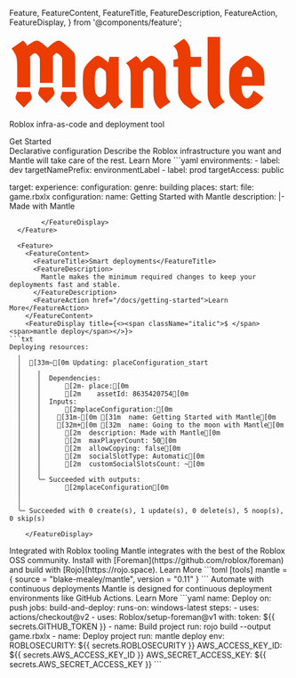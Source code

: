   Feature,
  FeatureContent,
  FeatureTitle,
  FeatureDescription,
  FeatureAction,
  FeatureDisplay,
} from '@components/feature';

<heading className="w-full p-10 flex flex-col gap-2 items-center justify-center">
  <svg width="464" height="138" viewBox="0 0 464 138" fill="none" xmlns="http://www.w3.org/2000/svg">
    <path d="M196.844 39.87V109.57C197.524 113.537 200.187 117.05 204.834 120.11L189.534 133.2C188.06 132.18 186.247 130.367 184.094 127.76C181.94 125.153 180.127 122.49 178.654 119.77C169.247 128.95 162.674 133.54 158.934 133.54C156.214 133.54 151.794 130.537 145.674 124.53C139.667 118.523 135.927 113.65 134.454 109.91C132.98 106.17 132.244 98.1233 132.244 85.77C132.244 73.3033 132.98 65.2 134.454 61.46C135.927 57.72 139.667 52.8467 145.674 46.84C151.794 40.8333 156.214 37.83 158.934 37.83C162.9 37.83 169.304 41.91 178.144 50.07L180.184 39.87H196.844ZM173.214 65.88C172.42 64.4067 170.777 62.9333 168.284 61.46C165.904 59.8733 164.09 59.08 162.844 59.08C161.597 59.08 160.237 59.8167 158.764 61.29C157.404 62.7633 156.497 64.1233 156.044 65.37C154.57 67.41 153.834 74.21 153.834 85.77C153.834 97.2167 154.57 103.96 156.044 106C156.497 107.133 157.404 108.493 158.764 110.08C160.237 111.553 161.597 112.29 162.844 112.29C164.09 112.29 165.904 111.553 168.284 110.08C170.777 108.493 172.364 107.077 173.044 105.83C173.837 104.583 174.29 97.9533 174.404 85.94C174.404 73.9267 174.007 67.24 173.214 65.88Z" fill="#EB3C01"/>
    <path d="M240.819 131.5H218.379V72.85C218.379 67.07 217.699 62.5933 216.339 59.42C214.979 56.2467 212.826 53.47 209.879 51.09L228.579 38C232.773 41.4 235.889 45.31 237.929 49.73C246.316 41.7967 252.209 37.83 255.609 37.83C259.123 37.83 264.336 41.0033 271.249 47.35C278.276 53.5833 281.789 59.76 281.789 65.88V98.69C281.789 104.47 282.469 108.947 283.829 112.12C285.189 115.293 287.343 118.07 290.289 120.45L271.589 133.54C263.429 127.08 259.349 117.9 259.349 106V68.26C259.349 66.3333 258.329 64.35 256.289 62.31C254.249 60.1567 252.323 59.08 250.509 59.08C248.809 59.08 245.579 61.46 240.819 66.22V131.5Z" fill="#EB3C01"/>
    <path d="M326.317 57.72V95.29C326.317 100.617 328.131 105.49 331.757 109.91C335.384 114.33 340.371 117.843 346.717 120.45L328.017 133.54C321.217 130.367 315.494 126.003 310.847 120.45C306.201 114.783 303.877 108.833 303.877 102.6V57.72H295.377V44.97L303.877 42.93C303.651 37.3767 302.971 33.0133 301.837 29.84C300.704 26.5533 298.551 23.38 295.377 20.32L314.077 7.23001C322.237 13.69 326.317 22.87 326.317 34.77V39.87H345.357V57.72H326.317Z" fill="#EB3C01"/>
    <path d="M356.883 4H379.323V98.69C379.323 104.47 380.003 108.947 381.363 112.12C382.723 115.293 384.876 118.07 387.823 120.45L369.123 133.54C360.963 127.08 356.883 117.9 356.883 106V4Z" fill="#EB3C01"/>
    <path d="M459.125 85.43V91.55H417.985C417.985 98.35 418.835 103.733 420.535 107.7C421.101 109.06 422.121 110.477 423.595 111.95C425.068 113.31 426.598 113.99 428.185 113.99C429.771 113.99 431.755 112.63 434.135 109.91C436.515 107.19 438.385 103.903 439.745 100.05L457.255 112.46C454.195 118.127 449.491 123.057 443.145 127.25C436.911 131.443 431.868 133.54 428.015 133.54C424.161 133.54 418.551 130.537 411.185 124.53C403.931 118.523 399.511 113.877 397.925 110.59C396.338 107.19 395.545 98.9167 395.545 85.77C395.545 72.51 396.338 64.2367 397.925 60.95C399.511 57.55 403.931 52.8467 411.185 46.84C418.551 40.8333 423.935 37.83 427.335 37.83C430.735 37.83 436.061 40.8333 443.315 46.84C450.681 52.8467 455.158 57.55 456.745 60.95C458.331 64.2367 459.125 72.3967 459.125 85.43ZM435.495 64.18C434.701 62.5933 433.398 61.0633 431.585 59.59C429.885 58.1167 428.241 57.38 426.655 57.38C425.181 57.38 423.481 58.91 421.555 61.97C419.628 64.9167 418.438 69.3933 417.985 75.4H437.365C437.025 69.3933 436.401 65.6533 435.495 64.18Z" fill="#EB3C01"/>
    <path d="M55 86.46V44.97C55 43.0433 54.6033 41.4566 53.81 40.21C53.13 38.85 51.94 37.32 50.24 35.62C48.54 33.92 47.18 33.07 46.16 33.07C43.8933 33.07 40.89 35.3366 37.15 39.87C37.49 42.7033 37.66 45.7066 37.66 48.88V94.46H14.2V58.74C14.2 49.1066 13.52 42.3633 12.16 38.51C10.9133 34.6566 8.19333 30.0666 4 24.74L24.4 10.46C28.0267 13.0666 30.6333 16.1833 32.22 19.81C40.38 13.5766 46.16 10.46 49.56 10.46C52.96 10.46 59.3633 14.8233 68.77 23.55C78.1767 14.8233 84.8067 10.46 88.66 10.46C91.4933 10.46 96.31 13.4633 103.11 19.47C110.023 25.3633 114.33 29.5566 116.03 32.05C117.73 34.43 118.58 37.6033 118.58 41.57V94.46H95.12V44.97C95.12 42.8166 94.7233 41.1733 93.93 40.04C93.1367 38.7933 91.7767 37.32 89.85 35.62C88.0367 33.92 86.3933 33.07 84.92 33.07C83.56 33.07 81.35 34.94 78.29 38.68C78.4033 39.2466 78.46 40.21 78.46 41.57V86.46H55Z" fill="#EB3C01"/>
    <path d="M14.2 102.46H37.66L40.138 109.894C41.0744 112.703 40.3823 115.8 38.3388 117.944L26.6538 130.201C26.2598 130.614 25.6002 130.614 25.2062 130.201L13.5212 117.944C11.4777 115.8 10.7856 112.703 11.7221 109.894L14.2 102.46Z" fill="#EB3C01"/>
    <path d="M55 94.46H78.46L80.9379 101.894C81.8744 104.703 81.1822 107.8 79.1388 109.944L67.4538 122.201C67.0597 122.614 66.4002 122.614 66.0062 122.201L54.3212 109.944C52.2777 107.8 51.5855 104.703 52.522 101.894L55 94.46Z" fill="#EB3C01"/>
    <path d="M95.12 102.46H118.58L121.058 109.894C121.994 112.703 121.302 115.8 119.259 117.944L107.574 130.201C107.18 130.614 106.52 130.614 106.126 130.201L94.4412 117.944C92.3977 115.8 91.7056 112.703 92.6421 109.894L95.12 102.46Z" fill="#EB3C01"/>
  </svg>
  <p className="text-2xl font-medium">Roblox infra-as-code and deployment tool</p>
  <FeatureAction href="/docs/getting-started">Get Started</FeatureAction>
</heading>

<div className="max-w-[90rem] mx-auto pl-[max(env(safe-area-inset-left),1.5rem)] pr-[max(env(safe-area-inset-right),1.5rem)]">
  <Feature reverse>
    <FeatureContent>
      <FeatureTitle>Declarative configuration</FeatureTitle>
      <FeatureDescription>
        Describe the Roblox infrastructure you want and Mantle will take care of
        the rest.
      </FeatureDescription>
      <FeatureAction href="/docs/configuration">Learn More</FeatureAction>
    </FeatureContent>
    <FeatureDisplay title="mantle.yml">
```yaml
environments:
  - label: dev
    targetNamePrefix: environmentLabel
  - label: prod
    targetAccess: public

target:
  experience:
    configuration:
      genre: building
    places:
      start:
        file: game.rbxlx
        configuration:
          name: Getting Started with Mantle
          description: |-
            Made with Mantle
```
        </FeatureDisplay>
  </Feature>

  <Feature>
    <FeatureContent>
      <FeatureTitle>Smart deployments</FeatureTitle>
      <FeatureDescription>
        Mantle makes the minimum required changes to keep your deployments fast and stable.
      </FeatureDescription>
      <FeatureAction href="/docs/getting-started">Learn More</FeatureAction>
    </FeatureContent>
    <FeatureDisplay title={<><span className="italic">$ </span><span>mantle deploy</span></>}>
```txt
Deploying resources:
  ╷
  │  [33m~[0m Updating: placeConfiguration_start
  │    ╷
  │    │  Dependencies:
  │    │      [2m- place:[0m
  │    │      [2m    assetId: 8635420754[0m
  │    │  Inputs:
  │    │      [2mplaceConfiguration:[0m
  │    │    [31m-[0m [31m  name: Getting Started with Mantle[0m
  │    │    [32m+[0m [32m  name: Going to the moon with Mantle[0m
  │    │      [2m  description: Made with Mantle[0m
  │    │      [2m  maxPlayerCount: 50[0m
  │    │      [2m  allowCopying: false[0m
  │    │      [2m  socialSlotType: Automatic[0m
  │    │      [2m  customSocialSlotsCount: ~[0m
  │    │  
  │    ╰─ Succeeded with outputs:
  │           [2mplaceConfiguration[0m
  │  
  │  
  ╰─ Succeeded with 0 create(s), 1 update(s), 0 delete(s), 5 noop(s), 0 skip(s)
```
        </FeatureDisplay>
  </Feature>

  <Feature reverse>
    <FeatureContent>
      <FeatureTitle>Integrated with Roblox tooling</FeatureTitle>
      <FeatureDescription>
        Mantle integrates with the best of the Roblox OSS community. Install with
        [Foreman](https://github.com/roblox/foreman) and build with [Rojo](https://rojo.space).
      </FeatureDescription>
      <FeatureAction href="/docs/installation">Learn More</FeatureAction>
    </FeatureContent>
    <FeatureDisplay title="foreman.toml">
```toml
[tools]
mantle = { source = "blake-mealey/mantle", version = "0.11" }
```
    </FeatureDisplay>
  </Feature>

  <Feature>
    <FeatureContent>
      <FeatureTitle>Automate with continuous deployments</FeatureTitle>
      <FeatureDescription>
        Mantle is designed for continuous deployment environments like GitHub Actions.
      </FeatureDescription>
      <FeatureAction href="/docs/continuous-deployment">Learn More</FeatureAction>
    </FeatureContent>
    <FeatureDisplay title=".github/workflows/deploy.yml">
```yaml
name: Deploy
on: push
jobs:
  build-and-deploy:
    runs-on: windows-latest
    steps:
      - uses: actions/checkout@v2
      - uses: Roblox/setup-foreman@v1
        with:
          token: ${{ secrets.GITHUB_TOKEN }}
      - name: Build project
        run: rojo build --output game.rbxlx
      - name: Deploy project
        run: mantle deploy
        env:
          ROBLOSECURITY: ${{ secrets.ROBLOSECURITY }}
          AWS_ACCESS_KEY_ID: ${{ secrets.AWS_ACCESS_KEY_ID }}
          AWS_SECRET_ACCESS_KEY: ${{ secrets.AWS_SECRET_ACCESS_KEY }}
```
        </FeatureDisplay>
  </Feature>
</div>
